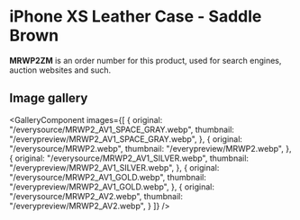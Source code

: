 
# iPhone XS Leather Case - Saddle Brown

<Callout type='info' emoji='👉🏻'>**MRWP2ZM** is an order number for this product, used for search engines, auction websites and such.</Callout>

## Image gallery

<GalleryComponent
    images={[
      {
        original: "/everysource/MRWP2_AV1_SPACE_GRAY.webp",
        thumbnail: "/everypreview/MRWP2_AV1_SPACE_GRAY.webp",
      },
      {
        original: "/everysource/MRWP2.webp",
        thumbnail: "/everypreview/MRWP2.webp",
      },
      {
        original: "/everysource/MRWP2_AV1_SILVER.webp",
        thumbnail: "/everypreview/MRWP2_AV1_SILVER.webp",
      },
      {
        original: "/everysource/MRWP2_AV1_GOLD.webp",
        thumbnail: "/everypreview/MRWP2_AV1_GOLD.webp",
      },
      {
        original: "/everysource/MRWP2_AV2.webp",
        thumbnail: "/everypreview/MRWP2_AV2.webp",
      }
    ]}
  />
